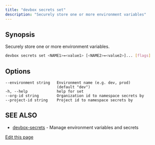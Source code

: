 ```yaml
---
title: "devbox secrets set"
description: "Securely store one or more environment variables"
---
```


## Synopsis[​](#synopsis "Direct link to Synopsis")

Securely store one or more environment variables.

```bash
devbox secrets set <NAME1>=<value1> [<NAME2>=<value2>]... [flags]
```

## Options[​](#options "Direct link to Options")

```
--environment string   Environment name (e.g. dev, prod)
                       (default "dev")
-h, --help             help for set
--org-id string        Organization id to namespace secrets by
--project-id string    Project id to namespace secrets by
```

## SEE ALSO[​](#see-also "Direct link to SEE ALSO")

- [devbox-secrets](/docs/devbox/cli-reference/devbox-secrets/) - Manage environment variables and
  secrets

[Edit this page](https://github.com/jetify-com/devbox/tree/main/docs/app/docs/cli-reference/devbox-secrets-set.md)
